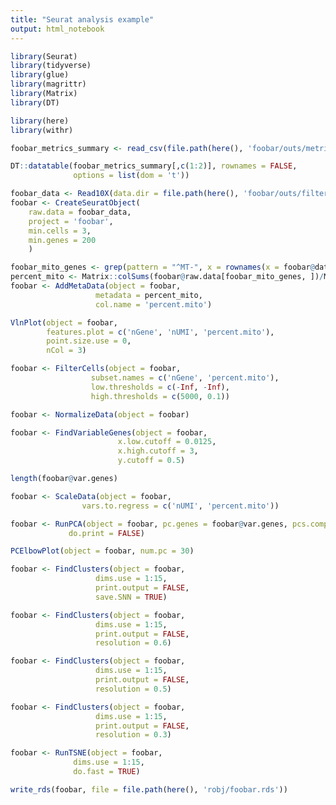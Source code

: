 ```yaml
---
title: "Seurat analysis example"
output: html_notebook
---
```


```r
library(Seurat)
library(tidyverse)
library(glue)
library(magrittr)
library(Matrix)
library(DT)

library(here)
library(withr)
```

```r
foobar_metrics_summary <- read_csv(file.path(here(), 'foobar/outs/metrics_summary.csv'))

DT::datatable(foobar_metrics_summary[,c(1:2)], rownames = FALSE,
              options = list(dom = 't'))
```

```r
foobar_data <- Read10X(data.dir = file.path(here(), 'foobar/outs/filtered_gene_bc_matrices/GRCh38/'))
foobar <- CreateSeuratObject(
    raw.data = foobar_data,
    project = 'foobar',
    min.cells = 3,
    min.genes = 200
    )
```

```r
foobar_mito_genes <- grep(pattern = "^MT-", x = rownames(x = foobar@data), value = TRUE)
percent_mito <- Matrix::colSums(foobar@raw.data[foobar_mito_genes, ])/Matrix::colSums(foobar@raw.data)
foobar <- AddMetaData(object = foobar,
                   metadata = percent_mito,
                   col.name = 'percent.mito')
```
     
```r
VlnPlot(object = foobar,
        features.plot = c('nGene', 'nUMI', 'percent.mito'),
        point.size.use = 0,
        nCol = 3)
```

```r
foobar <- FilterCells(object = foobar,
                  subset.names = c('nGene', 'percent.mito'),
                  low.thresholds = c(-Inf, -Inf),
                  high.thresholds = c(5000, 0.1))
```

```r
foobar <- NormalizeData(object = foobar)
```

```r
foobar <- FindVariableGenes(object = foobar,
                        x.low.cutoff = 0.0125,
                        x.high.cutoff = 3,
                        y.cutoff = 0.5)
```
```r
length(foobar@var.genes)
```

```r
foobar <- ScaleData(object = foobar,
                vars.to.regress = c('nUMI', 'percent.mito'))
```

```r
foobar <- RunPCA(object = foobar, pc.genes = foobar@var.genes, pcs.compute = 40,
             do.print = FALSE)
```

```r
PCElbowPlot(object = foobar, num.pc = 30)
```

```r
foobar <- FindClusters(object = foobar,
                   dims.use = 1:15,
                   print.output = FALSE,
                   save.SNN = TRUE)
```

```r
foobar <- FindClusters(object = foobar,
                   dims.use = 1:15,
                   print.output = FALSE,
                   resolution = 0.6)
```

```r
foobar <- FindClusters(object = foobar,
                   dims.use = 1:15,
                   print.output = FALSE,
                   resolution = 0.5)
```

```r
foobar <- FindClusters(object = foobar,
                   dims.use = 1:15,
                   print.output = FALSE,
                   resolution = 0.3)
```


```r
foobar <- RunTSNE(object = foobar,
              dims.use = 1:15,
              do.fast = TRUE)
```

```r
write_rds(foobar, file = file.path(here(), 'robj/foobar.rds'))
```
